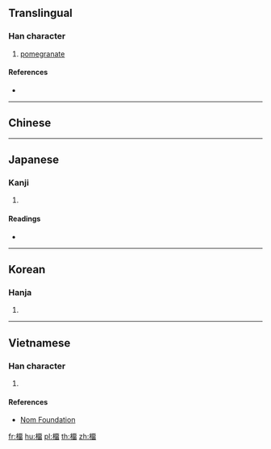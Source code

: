 ==Translingual==

===Han character===
{{Han char|rn=75|rad=木|as=12|sn=16|four=|canj=DMLW|ids=⿰木畱}}

# [[pomegranate]]

====References====
* {{Han ref|kx=0552.290|dkj=15525|dj=0941.160|hdz=21287.060|uh=6A4A|ud=27210}}

----

==Chinese==
{{zh-see|榴|v}}

----

==Japanese==

===Kanji===
{{ja-kanji|grade=|rs=木12}}

# {{defn|lang=ja|sort=木12}}

====Readings====
* {{ja-readings|on=[[りょう]] (ryō), [[る]] (ru)|kun=[[ざくろ]] (zakuro)}}

----

==Korean==

===Hanja===
{{ko-hanja|hangeul=[[류]]>[[유]]|eumhun=|rv=ryu>yu|mr=ryu>yu|y=lyu>yu}}

# {{defn|lang=ko|sort=木12}}

----

==Vietnamese==

===Han character===
{{vi-readings|rs=木12| hanviet = [[lựu]], [[lưu]]}}

# {{defn|lang=vi|sort=木12}}

====References====
*[http://nomfoundation.org/common/nom_details.php?codepoint=6a4a Nom Foundation]

[[fr:橊]]
[[hu:橊]]
[[pl:橊]]
[[th:橊]]
[[zh:橊]]